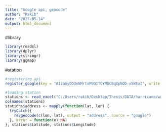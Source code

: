 ```yaml
---
title: "Google api, geocode"
author: "Rakib"
date: "2025-05-14"
output: html_document
---
```


#library
```r
library(readxl)
library(dplyr)
library(stringr)
library(ggmap)
```

#station
```r
#registering api
register_google(key = "AIzaSyDD3nNMrtxM9Q1TCYMUCBqXpNQD-xSWEoI", write = TRUE)

#loading station
stations <- read_excel("C:/Users/rakib/Desktop/Thesis/DATA/hurricane/weather/station_metadata.xlsx")
colnames(stations)
stations$address <- mapply(function(lat, lon) {
  tryCatch({
    revgeocode(c(lon, lat), output = "address", source = "google")
  }, error = function(e) NA)
}, stations$Latitude, stations$Longitude)

```

